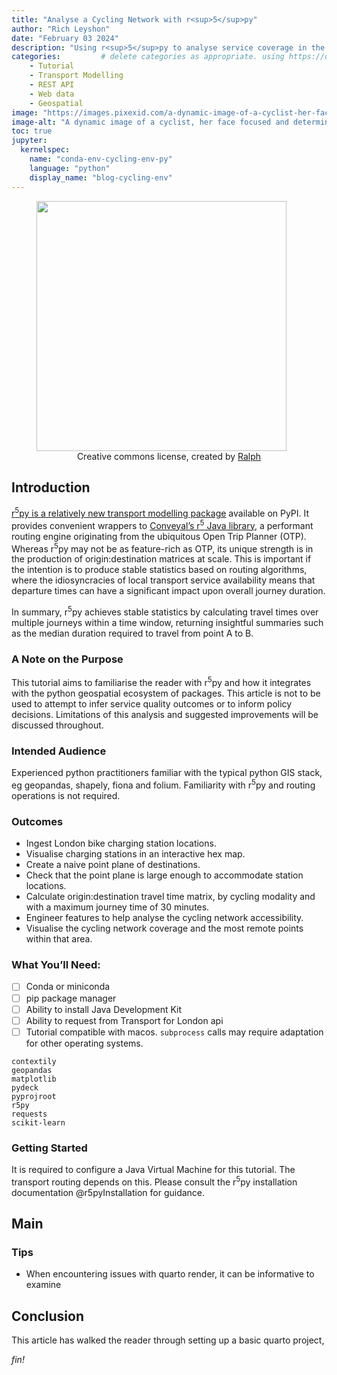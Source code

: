 ```yaml
---
title: "Analyse a Cycling Network with r<sup>5</sup>py"
author: "Rich Leyshon"
date: "February 03 2024"
description: "Using r<sup>5</sup>py to analyse service coverage in the London's Boris Bike network."
categories:         # delete categories as appropriate. using https://diataxis.fr/ documentation definitions.
    - Tutorial
    - Transport Modelling
    - REST API
    - Web data
    - Geospatial
image: "https://images.pixexid.com/a-dynamic-image-of-a-cyclist-her-face-focused-and-determined-captured-mid-peda-cpglmien.jpeg?h=699&amp;q=70"
image-alt: "A dynamic image of a cyclist, her face focused and determined, captured mid-pedal against the backdrop of a bustling city by [Ralph](https://pixexid.com/profile/cjxrsxsl7000008s6h21jecoe)"
toc: true
jupyter: 
  kernelspec:
    name: "conda-env-cycling-env-py"
    language: "python"
    display_name: "blog-cycling-env"
---
```


<figure class=center>
  <img class="shaded_box" width="400px" src="https://images.pixexid.com/a-dynamic-image-of-a-cyclist-her-face-focused-and-determined-captured-mid-peda-cpglmien.jpeg?h=699&amp;q=70"></img>
  <figcaption style="text-align:center;">Creative commons license, created by [Ralph](https://pixexid.com/profile/cjxrsxsl7000008s6h21jecoe)</figcaption>
</figure>

## Introduction

[r<sup>5</sup>py is a relatively new transport modelling package](https://r5py.readthedocs.io/en/stable/)
available on PyPI. It provides convenient wrappers to
[Conveyal's r<sup>5</sup> Java library](https://github.com/conveyal/r5), a
performant routing engine originating from the ubiquitous Open Trip Planner
(OTP). Whereas r<sup>5</sup>py may not be as feature-rich as OTP, its unique
strength is in the production of origin:destination matrices at scale. This is
important if the intention is to produce stable statistics based on routing
algorithms, where the idiosyncracies of local transport service availability
means that departure times can have a significant impact upon overall journey
duration.

In summary, r<sup>5</sup>py achieves stable statistics by calculating travel
times over multiple journeys within a time window, returning insightful
summaries such as the median duration required to travel from point A to B.

:::{.callout-caution collapse="true"}

### A Note on the Purpose

This tutorial aims to familiarise the reader with r<sup>5</sup>py and how it
integrates with the python geospatial ecosystem of packages. This article is
not to be used to attempt to infer service quality outcomes or to inform policy
decisions. Limitations of this analysis and suggested improvements will be
discussed throughout.

:::

### Intended Audience

Experienced python practitioners familiar with the typical python GIS stack, eg
geopandas, shapely, fiona and folium. Familiarity with r<sup>5</sup>py and
routing operations is not required.

### Outcomes

* Ingest London bike charging station locations.
* Visualise charging stations in an interactive hex map.
* Create a naive point plane of destinations.
* Check that the point plane is large enough to accommodate station locations.
* Calculate origin:destination travel time matrix, by cycling modality and 
with a maximum journey time of 30 minutes.
* Engineer features to help analyse the cycling network accessibility.
* Visualise the cycling network coverage and the most remote points within that
area.

### What You'll Need:

- [ ] Conda or miniconda
- [ ] pip package manager
- [ ] Ability to install Java Development Kit
- [ ] Ability to request from Transport for London api
- [ ] Tutorial compatible with macos. `subprocess` calls may require adaptation
for other operating systems.

```.python
contextily
geopandas
matplotlib
pydeck
pyprojroot
r5py
requests
scikit-learn

```
### Getting Started

It is required to configure a Java Virtual Machine for this tutorial. The
transport routing depends on this. Please consult the r<sup>5</sup>py
installation documentation @r5pyInstallation for guidance.

## Main


### Tips

* When encountering issues with quarto render, it can be informative to examine

## Conclusion

This article has walked the reader through setting up a basic quarto project,

<p id=fin><i>fin!</i></p>

